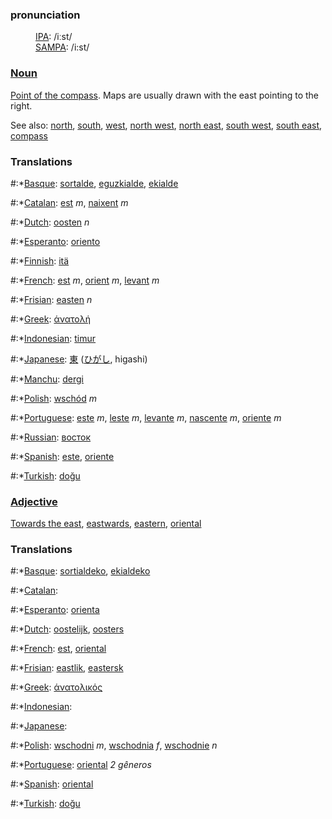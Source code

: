 ===pronunciation===
:[[International Phonetic Alphabet|IPA]]: /iːst/
:[[SAMPA]]: /i:st/

===[[Noun]]===

[[Point of the compass]]. Maps are usually drawn with the east pointing to the right.

See also: [[north]], [[south]], [[west]], [[north west]], [[north east]], [[south west]], [[south east]], [[compass]]

===Translations===
#:*[[Basque]]: [[sortalde]], [[eguzkialde]], [[ekialde]]
#:*[[Catalan]]: [[est]] ''m'', [[naixent]] ''m''
#:*[[Dutch]]: [[oosten]] ''n''
#:*[[Esperanto]]: [[oriento]]
#:*[[Finnish]]: [[itä]]
#:*[[French]]: [[est]] ''m'', [[orient]] ''m'', [[levant]] ''m''
#:*[[Frisian]]: [[easten]] ''n''
#:*[[Greek]]: [[άνατολή]]
#:*[[Indonesian]]: [[timur]]
#:*[[Japanese]]: [[東]] ([[ひがし]], higashi)
#:*[[Manchu]]: [[dergi]]
#:*[[Polish]]: [[wschód]] ''m''
#:*[[Portuguese]]: [[este]] ''m'', [[leste]] ''m'', [[levante]] ''m'', [[nascente]] ''m'', [[oriente]] ''m''
#:*[[Russian]]: [[восток]]
#:*[[Spanish]]: [[este]], [[oriente]]
#:*[[Turkish]]: [[doğu]]

===[[Adjective]]===

[[Towards the east]], [[eastwards]], [[eastern]], [[oriental]]

===Translations===
#:*[[Basque]]: [[sortialdeko]], [[ekialdeko]]
#:*[[Catalan]]: [[]]
#:*[[Esperanto]]: [[orienta]]
#:*[[Dutch]]: [[oostelijk]], [[oosters]]
#:*[[French]]: [[est]], [[oriental]]
#:*[[Frisian]]: [[eastlik]], [[eastersk]]
#:*[[Greek]]: [[άνατολικός]]
#:*[[Indonesian]]: [[]]
#:*[[Japanese]]: [[]]
#:*[[Polish]]: [[wschodni]] ''m'', [[wschodnia]] ''f'', [[wschodnie]] ''n''
#:*[[Portuguese]]: [[oriental]] ''2 gêneros''
#:*[[Spanish]]: [[oriental]]
#:*[[Turkish]]: [[doğu]]